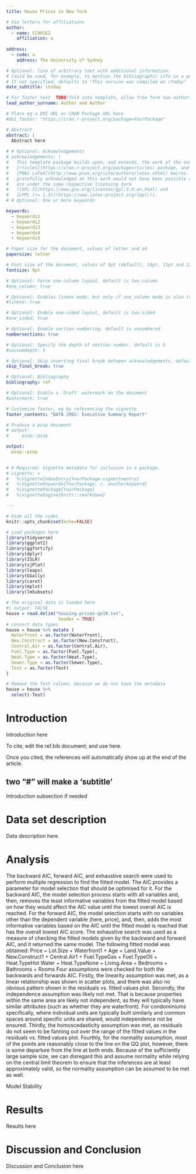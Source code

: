 ```yaml
---
title: House Prices in New York

# Use letters for affiliations
author:
  - name: CC901E2
    affiliation: a
    
address:
  - code: a
    address: The University of Sydney

# Optional: line of arbitrary text with additional information.
# Could be used, for example, to mention the bibliographic info in a post-print.
# If not specified, defaults to "This version was compiled on \today"
date_subtitle: \today

# For footer text  TODO(fold into template, allow free form two-authors)
lead_author_surname: Author and Author

# Place eg a DOI URL or CRAN Package URL here
#doi_footer: "https://cran.r-project.org/package=YourPackage"

# Abstract
abstract: |
  Abstract here
  
# # Optional: Acknowledgements
# acknowledgements: |
#   This template package builds upon, and extends, the work of the excellent
#   [rticles](https://cran.r-project.org/package=rticles) package, and both packages rely on the
#   [PNAS LaTeX](http://www.pnas.org/site/authors/latex.xhtml) macros. Both these sources are
#   gratefully acknowledged as this work would not have been possible without them.  Our extensions
#   are under the same respective licensing term
#   ([GPL-3](https://www.gnu.org/licenses/gpl-3.0.en.html) and
#   [LPPL (>= 1.3)](https://www.latex-project.org/lppl/)).
# # Optional: One or more keywords

keywords:
  - keywords1
  - keywords2
  - keywords3
  - keywords4
  - keywords5

# Paper size for the document, values of letter and a4
papersize: letter

# Font size of the document, values of 9pt (default), 10pt, 11pt and 12pt
fontsize: 9pt

# Optional: Force one-column layout, default is two-column
#one_column: true

# Optional: Enables lineno mode, but only if one_column mode is also true
#lineno: true

# Optional: Enable one-sided layout, default is two-sided
#one_sided: true

# Optional: Enable section numbering, default is unnumbered
numbersections: true

# Optional: Specify the depth of section number, default is 5
#secnumdepth: 5

# Optional: Skip inserting final break between acknowledgements, default is false
skip_final_break: true

# Optional: Bibliography 
bibliography: ref

# Optional: Enable a 'Draft' watermark on the document
#watermark: true

# Customize footer, eg by referencing the vignette
footer_contents: "DATA 2902: Executive Summary Report"

# Produce a pinp document
# output: 
#     pinp::pinp

output:
  pinp::pinp
    

# # Required: Vignette metadata for inclusion in a package.
# vignette: >
#   %\VignetteIndexEntry{YourPackage-vignetteentry}
#   %\VignetteKeywords{YourPackage, r, anotherkeyword}
#   %\VignettePackage{YourPackage}
#   %\VignetteEngine{knitr::rmarkdown}

---
```


```r
# Hide all the codes
knitr::opts_chunk$set(echo=FALSE)
```

```r
# Load packages here
library(tidyverse)
library(ggplot2)
library(ggfortify)
library(dplyr)
library(ISLR)
library(sjPlot)
library(leaps)
library(GGally)
library(caret)
library(mplot)
library(lmSubsets)
```

```r
# The original data is loaded here
#| output: FALSE
house = read.delim("housing-prices-ge19.txt", 
                    header = TRUE)
# convert data types
house = house %>% mutate (
  Waterfront = as.factor(Waterfront),
  New.Construct = as.factor(New.Construct),
  Central.Air = as.factor(Central.Air),
  Fuel.Type = as.factor(Fuel.Type),
  Heat.Type = as.factor(Heat.Type),
  Sewer.Type = as.factor(Sewer.Type),
  Test = as.factor(Test)
)

# Remove the Test column, because we do not have the metadata
house = house %>%
  select(-Test)
```


# Introduction 
Introduction here

To cite, edit the ref.bib document; and use \cite{PeerJ:Rcpp} here.

Once you cited, the references will automatically show up at the end of the article.


## two "#" will make a 'subtitle'
Introduction subsection if needed



# Data set description
Data description here




# Analysis
The backward AIC, forward AIC, and exhaustive search were used to perform multiple regression to find the fitted model. The AIC provides a parameter for model selection that should be optimised for it. For the backward AIC, the model selection process starts with all variables and, then, removes the least informative variables from the fitted model based on how they would affect the AIC value until the lowest overall AIC is reached. For the forward AIC, the model selection starts with no variables other than the dependent variable (here, price), and, then, adds the most informative variables based on the AIC until the fitted model is reached that has the overall lowest AIC score. The exhaustive search was used as a measure of checking the fitted models given by the backward and forward AIC, and it returned the same model. The following fitted model was obtained:
Price ~ Lot.Size + Waterfront1 + Age + Land.Value + New.Construct1 + Central.Air1 + Fuel.TypeGas + Fuel.TypeOil + Heat.TypeHot Water + Heat.TypeNone + Living.Area + Bedrooms + Bathrooms + Rooms
Four assumptions were checked for both the backwards and forwards AIC. Firstly, the linearity assumption was met, as a linear relationship was shown in scatter plots, and there was also no obvious pattern shown in the residuals vs. fitted values plot. Secondly, the independence assumption was likely not met. That is because properties within the same area are likely not independent, as they will typically have similar attributes (such as whether they are waterfront). For condominiums specifically, where individual units are typically built similarly and common spaces around specific units are shared, would independence not be ensured. Thirdly, the homoscedasticity assumption was met, as residuals do not seem to be fanning out over the range of the fitted values in the residuals vs. fitted values plot. Fourthly, for the normality assumption, most of the points are reasonably close to the line on the QQ plot, however, there is some departure from the line at both ends. Because of the sufficiently large sample size, we can disregard this and assume normality while relying on the central limit theorem to ensure that the inferences are at least approximately valid, so the normality assumption can be assumed to be met as well.

Model Stability



# Results
Results here



# Discussion and Conclusion
Discussion and Conclusion here



